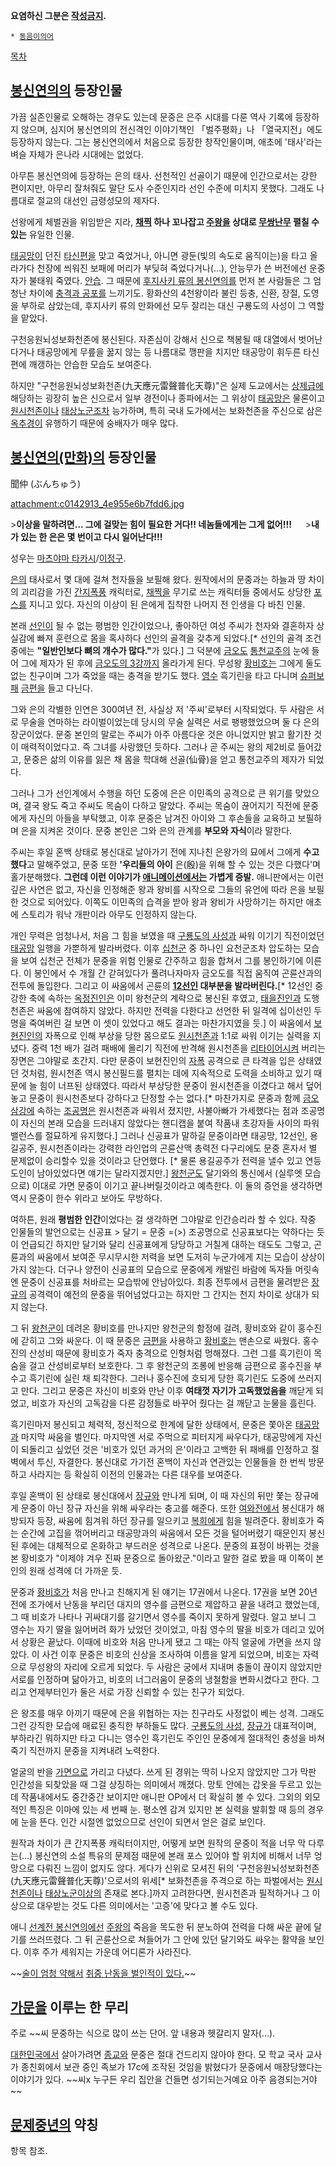 '''요염하신 그분은 [[작성금지]].'''

 * [[동음이의어]]

[[목차]]
== [[봉신연의]]의 등장인물 ==
가끔 실존인물로 오해하는 경우도 있는데 문중은 은주 시대를 다룬 역사 기록에 등장하지 않으며, 심지어 봉신연의의 전신격인 이야기책인 「벌주평화」나 「열국지전」에도 등장하지 않는다. 그는 봉신연의에서 처음으로 등장한 창작인물이며, 애초에 '태사'라는 벼슬 자체가 은나라 시대에는 없었다.

아무튼 봉신연의에 등장하는 은의 태사. 선천적인 선골이기 때문에 인간으로서는 강한 편이지만, 아무리 잘처줘도 말단 도사 수준인지라 선인 수준에 미치지 못했다. 그래도 나름대로 절교의 대선인 금령성모의 제자다.

선왕에게 체벌권을 위임받은 지라, '''[[채찍]] 하나 꼬나잡고 [[주왕]]을 상대로 [[무쌍난무]] 펼칠 수 있는''' 유일한 인물.

[[태공망(봉신연의)|태공망]]이 던진 [[타신편]]을 맞고 죽었거나, 아니면 광둔(빛의 속도로 움직이는)을 타고 올라가다 천장에 씌워진 보패에 머리가 부딪혀 죽었다거나(...), 안능무가 쓴 버전에선 운중자가 불태워 죽였다. [[안습]]. 그 때문에 [[봉신연의(만화)|후지사키 류의 봉신연의]]를 먼저 본 사람들은 그 엄청난 차이에 [[충격과 공포]]를 느끼기도. 황화산의 4천왕이라 불린 등충, 신환, 장절, 도영을 부하로 삼았는데, 후지사키 류의 만화에선 모두 잘리는 대신 구룡도의 사성이 그 역할을 맡았다.

구천응원뇌성보화천존에 봉신된다. 자존심이 강해서 신으로 책봉될 때 대열에서 벗어난다거나 태공망에게 무릎을 꿇지 않는 등 나름대로 깽판을 치지만 태공망이 휘두른 타신편에 깨갱하는 안습한 모습도 보여준다.

하지만 "구천응원뇌성보화천존(九天應元雷聲普化天尊)"은 실제 도교에서는 [[상제]]급에 해당하는 굉장히 높은 신으로서 일부 경전이나 종파에서는 그 위상이 [[태공망(봉신연의)|태공망]]은 물론이고 [[원시천존]]이나 [[태상노군]]조차 능가하며, 특히 국내 도가에서는 보화천존을 주신으로 삼은 [[옥추경]]이 유행하기 때문에 숭배자가 매우 많다.

== [[봉신연의(만화)]]의 등장인물 ==
聞仲 (ぶんちゅう)

attachment:c0142913_4e955e6b7fdd6.jpg

>'''이상을 말하려면... 그에 걸맞는 힘이 필요한 거다!! 네놈들에게는 그게 없어!!!'''
　
>'''내가 있는 한 은은 몇 번이고 다시 일어난다!!!'''

성우는 [[마츠야마 타카시]]/[[이정구]].

[[은]]의 태사로서 몇 대에 걸쳐 천자들을 보필해 왔다. 원작에서의 문중과는 하늘과 땅 차이의 괴리감을 가진 [[간지폭풍]] 캐릭터로, [[채찍]]을 무기로 쓰는 캐릭터들 중에서도 상당한 [[포스]]를 지니고 있다. 자신의 이상이 된 은에게 집착한 나머지 전 인생을 다 바친 인물.

본래 [[선인]]이 될 수 없는 평범한 인간이었으나, 좋아하던 여성 주씨가 천자와 결혼하자 상실감에 빠져 훈련으로 몸을 혹사하다 선인의 골격을 갖추게 되었다.[* 선인의 골격 조건 중에는 '''"일반인보다 뼈의 개수가 많다."'''가 있다.] 그 덕분에 [[금오도]] [[통천교주]]의 눈에 들어 그에 제자가 된 후에 [[금오 삼강|금오도의 3강]]까지 올라가게 된다. 무성왕 [[황비호]]는 그에게 둘도 없는 친구이며 그가 죽었을 때는 충격을 받기도 했다. [[영수]] 흑기린을 타고 다니며 [[슈퍼보패]] [[금편]]을 들고 다닌다.

그와 은의 각별한 인연은 300여년 전, 사실상 저 '주씨'로부터 시작되었다. 두 사람은 서로 무술을 연마하는 라이벌이었는데 당시의 무술 실력은 서로 팽팽했었으며 둘 다 은의 장군이었다. 문중 본인의 말로는 주씨가 아주 아름다운 것은 아니었지만 밝고 활기찬 것이 매력적이었다고. 즉 그녀를 사랑했던 듯하다. 그러나 곧 주씨는 왕의 제2비로 들어갔고, 문중은 삶의 이유를 잃은 채 몸을 학대해 선골(仙骨)을 얻고 통천교주의 제자가 되었다.

그러나 그가 선인계에서 수행을 하던 도중에 은은 이민족의 공격으로 큰 위기를 맞았으며, 결국 왕도 죽고 주씨도 목숨이 다하고 말았다. 주씨는 목숨이 끊어지기 직전에 문중에게 자신의 아들을 부탁했고, 이후 문중은 남겨진 아이와 그 후손들을 교육하고 보필하며 은을 지켜온 것이다. 문중 본인은 그와 은의 관계를 '''부모와 자식'''이라 말한다.

주씨는 후일 혼백 상태로 봉신대로 날아가기 전에 지나친 은왕가의 묘에서 그에게 '''수고했다'''고 말해주었고, 문중 또한 ''''우리들의 아이''' 은(殷)을 위해 할 수 있는 것은 다했다'며 홀가분해했다. '''그런데 이런 이야기가 [[선계전 봉신연의|애니메이션]]에서는 가볍게 증발.''' 애니판에서는 이런 깊은 사연은 없고, 자신을 인정해준 왕과 왕비를 시작으로 그들의 유언에 따라 은을 보필한 것으로 되어있다. 이쪽도 이민족의 습격을 받아 왕과 왕비가 사망하기는 하지만 애초에 스토리가 워낙 개판이라 아무도 인정하지 않는다.

개인 무력은 엄청나서, 처음 그 힘을 보였을 때 [[구룡도의 사성]]과 싸워 이기기 직전이었던 [[태공망(봉신연의)|태공망]] 일행을 가뿐하게 발라버렸다. 이후 [[십천군]] 중 하나인 요천군조차 압도하는 모습을 보여 십천군 전체가 문중을 위험 인물로 간주하고 힘을 합쳐서 그를 봉인하기에 이른다. 이 봉인에서 수 개월 간 갇혀있다가 풀려나자마자 금오도를 직접 움직여 곤륜산과의 전투에 돌입한다. 그리고 이 싸움에서 곤륜의 '''[[곤륜 십이선인|12선인]] 대부분을 발라버린다.'''[* 12선인 중 강한 축에 속하는 [[옥정진인]]은 이미 왕천군의 계략으로 봉신된 후였고, [[태을진인]]과 도행천존은 싸움에 참여하지 않았다. 하지만 전력을 다한다고 선언한 뒤 일격에 십이선인 두 명을 죽여버린 걸 보면 이 셋이 있었다고 해도 결과는 마찬가지였을 듯.] 이 싸움에서 [[보현진인]]의 자폭으로 인해 부상을 당한 몸으로도 [[원시천존]]과 1:1로 싸워 이기는 실력을 지녔다. 중력 1천 배가 걸려 패배에 몰리기 직전에 반격해 원시천존을 [[리타이어]]시켜 버리는 장면은 그야말로 초간지. 다만 문중이 보현진인의 [[자폭]] 공격으로 큰 타격을 입은 상태였던 것처럼, 원시천존 역시 봉신필드를 펼치는 데에 지속적으로 도력을 소비하고 있기 때문에 늘 힘이 너프된 상태였다. 따라서 부상당한 문중이 원시천존을 이겼다고 해서 덮어놓고 문중이 원시천존보다 강하다고 단정할 수는 없다.[* 마찬가지로 문중과 함께 [[금오 삼강]]에 속하는 [[조공명]]은 원시천존과 싸워서 졌지만, 사불아빠가 가세했다는 점과 조공명이 자신의 본래 모습을 드러내지 않았다는 핸디캡을 붙여 작품내 초강자들 사이의 파워밸런스를 절묘하게 유지했다.] 그러나 신공표가 말하길 문중이라면 태공망, 12선인, 용길공주, 원시천존이라는 강력한 라인업의 곤륜산맥 총력전 다구리에도 문중 혼자서 별 문제없이 승리할수 있을 것이라고 단언했다. [* 물론 용길공주가 전력을 낼수 있고 연등도인이 남아있었다면 얘기는 달라지겠지만.] [[왕천군]]도 달기와의 통신에서 (실루엣 모습으로) 이대로 가면 문중이 이기고 끝나버릴것이라고 예측한다. 이 둘의 증언을 생각하면 역시 문중이 한수 위라고 보아도 무방하다.

여하튼, 원래 '''평범한 인간'''이었다는 걸 생각하면 그야말로 인간승리라 할 수 있다. 작중 인물들의 발언으로는 신공표 > 달기 = 문중 =(>) 조공명으로 신공표보다는 약하다는 듯이 언급되긴 하지만 달기와 달리 신공표에게 당당하고 거칠게 대하는 태도도 그렇고, 곤륜과의 싸움에서 보여준 무시무시한 저력을 보면 도저히 누군가에게 지는 모습이 상상이 가지 않는다. 더구나 양전이 신공표의 모습으로 문중에게 캐발린 바람에 독자들 머릿속엔 문중이 신공표를 처바르는 모습밖에 안남아있다. 최종 전투에서 금편을 물려받은 [[장규]]의 공격력이 예전의 문중을 뛰어넘었다고는 하지만 그 간지는 천지 차이로 상대가 되지 않는다. 

그 뒤 [[왕천군]]이 데려온 황비호를 만나지만 왕천군의 함정에 걸려, 황비호와 같이 홍수진에 갇히고 그와 싸운다. 이 때 문중은 [[금편]]을 사용하고 [[황비호]]는 맨손으로 싸웠다. 홍수진의 산성비 때문에 황비호가 죽자 충격으로 인형처럼 멍해졌다. 그런 그를 흑기린이 목숨을 걸고 산성비로부터 보호한다. 그 후 왕천군의 조롱에 반응해 금편으로 홍수진을 부수고 흑기린에 실린 채 퇴각한다. 그러나 홍수진에 호되게 당한 흑기린도 도중에 쓰러지고 만다. 그리고 문중은 자신이 비호와 만난 이후 '''여태껏 자기가 고독했었음을''' 깨닫게 되었고, 비호가 자신의 고독감을 다른 감정들로 바꾸어 줬다는 걸 깨닫고 눈물을 흘린다.

흑기린마저 봉신되고 체력적, 정신적으로 한계에 달한 상태에서, 문중은 쫓아온 [[태공망(봉신연의)|태공망]]과 마지막 싸움을 벌인다. 마지막엔 서로 주먹으로 피터지게 싸우다가, 태공망에게 자신이 되돌리고 싶었던 것은 '비호가 있던 과거의 은'이라고 고백한 뒤 패배를 인정하고 절벽에서 투신, 자결한다. 봉신대로 가기전 혼백이 자신과 연관있는 인물들을 한 번씩 방문하고 사라지는 등 확실히 이전의 인물과는 다른 대우를 보여준다.

후일 혼백이 된 상태로 봉신대에서 [[장규]]와 만나게 되며, 이 때 자신의 뒤만 쫓는 장규에게 문중이 아닌 장규 자신을 위해 싸우라는 충고를 해준다. 또한 [[여와]]전에서 봉신대가 해방되자 등장, 싸움에 힘겨워 하던 장규를 일으키고 [[복희]]에게 힘을 빌려준다. 황비호가 죽는 순간에 고집을 꺾어버리고 태공망과의 싸움에서 모든 것을 털어버렸기 때문인지 봉신된 후에는 대체적으로 온화하고 부드러운 성격으로 나온다. 문중의 표정이 바뀌는 것을 본 황비호가 "이제야 겨우 진짜 문중으로 돌아왔군."이라고 말한 걸로 봤을 때 이쪽이 본인의 원래 성격에 더 가까운 듯.

문중과 [[황비호]]가 처음 만나고 친해지게 된 얘기는 17권에서 나온다. 17권을 보면 20년 전에 조가에서 난동을 부리던 대지의 영수를 금편으로 제압하고 끝을 내려고 했었는데, 그 때 비호가 나타나 귀싸대기를 갈기면서 영수를 죽이지 못하게 말렸다. 알고 보니 그 영수는 자기 딸을 잃어버려 화가 났었던 것이었고, 마침 영수의 딸을 비호가 데리고 있어서 상황은 끝났다. 이때에 비호와 처음 만나게 됐고 그 때는 아직 얼굴에 가면을 쓰지 않았다. 이 사건 이후 문중은 비호의 신상을 조사하여 이름을 알게 되었으며, 비호는 자력으로 무성왕의 자리에 오르게 되었다. 두 사람은 궁에서 지내며 충돌이 끊이지 않았지만 서로를 인정하며 닮아가고, 비호의 너그러움이 문중의 냉철함을 변화시켰다고 한다. 그리고 언제부터인가 둘은 서로 가장 신뢰할 수 있는 친구가 되었다.

은 왕조를 매우 아끼기 때문에 은을 위협하는 자는 친구라도 사정없이 베는 성격. 그래도 그런 강직한 모습에 매료된 충직한 부하들도 많다. [[구룡도의 사성]], [[장규]]가 대표적이며, 부하라긴 뭐하지만 타고 다니는 영수인 흑기린도 주인인 문중에게 절대적인 충성을 바쳐 죽기 직전까지 문중을 지켜내려 노력한다.

얼굴의 반을 [[가면]]으로 가리고 다녔다. 쓰게 된 경위는 딱히 나오지 않았지만 그가 막판 인간성을 되찾았을 때 그걸 상징하는 의미에서 깨졌다. 망토 안에는 갑옷을 두르고 있는데 작품내에서도 중간중간 보이지만 애니판 OP에서 더 확실히 볼 수 있다. 그외의 외모적인 특징은 이마에 있는 세 번째 눈. 평소엔 감겨 있지만 본 실력을 발휘할 때 등의 경우에 눈을 뜬다. 인간 시절엔 없었으므로 선인이 되면서 얻은 걸로 보인다.

원작과 차이가 큰 간지폭풍 캐릭터이지만, 어떻게 보면 원작의 문중이 적을 너무 막 다루는(...) 봉신연의 소설 특유의 문제점 때문에 본래 포스 있어야 할 위치에 비해서 너무 엉망으로 다뤄진 느낌이 없지도 않다. 게다가 신위로 모셔진 뒤의 '구천응원뇌성보화천존(九天應元雷聲普化天尊)'으로서의 위세[* 보화천존을 주격으로 하는 파벌에서는 [[원시천존]]이나 [[태상노군]]이상의 존재로 본다.]까지 고려한다면, 원시천존과 필적하거나 그 이상으로 대우받는 것도 다른 의미에서는 '고증'에 맞다고 볼 수도 있다.

애니 [[선계전 봉신연의]]에선 [[주왕]]의 죽음을 목도한 뒤 분노하여 전력을 다해 싸운 끝에 달기를 쓰러뜨렸다. 그 뒤 곤륜산으로 쳐들어가 그 안에 있던 달기와도 싸우는 활약을 보인다. 이후 주가 세워지는 가운데 어디론가 사라진다.

~~[http://cfile27.uf.tistory.com/image/277C8E4153D7A82D0D54E0 술이 엄청 약해서] [http://cfile29.uf.tistory.com/image/267E3A4153D7A8300A9B82 취중 난동을 벌인적이 있다.]~~
== [[가문]]을 이루는 한 무리 ==
주로 ~~씨 문중하는 식으로 많이 쓰는 단어. 앞 내용과 헷갈리지 말자(…).

[[대한민국]]에서 살아가려면 [[종교]]와 문중은 절대 건드리지 않아야 한다. 모 학교 국사 교사가 종친회에서 보관 중인 족보가 17c에 조작된 것임을 밝혔다가 문중에서 매장당했다는 이야기가 있다. ~~씨x 누구든 우리 집안을 건들면 성기되는거예요 아주 음경되는거야~~

== [[문제중년]]의 약칭 ==
항목 참조.
